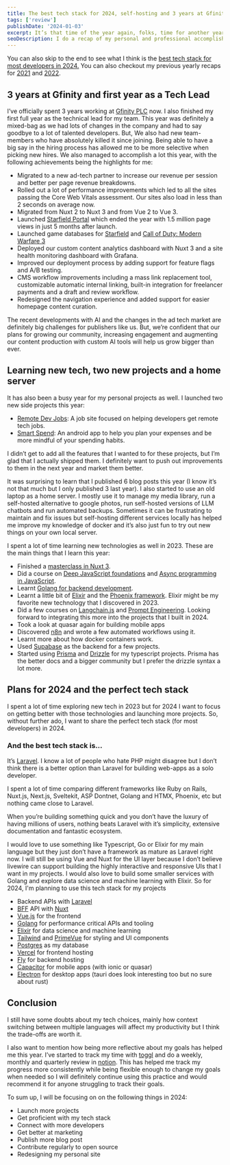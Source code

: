 ```yaml
---
title: The best tech stack for 2024, self-hosting and 3 years at Gfinity | 2023 review
tags: ['review']
publishDate: '2024-01-03'
excerpt: It’s that time of the year again, folks, time for another yearly recap. It feels like each year the tech industry is getting crazier, and this year has been especially crazy. While the AI drama is still going strong, I’m still cautiously optimistic about being a developer in 2024.
seoDescription: I do a recap of my personal and professional accomplishments in 2023 and reveal what I think is the best tech stack for web development in 2024
---
```


You can also skip to the end to see what I think is the [best tech stack for most developers in 2024.](https://nirjan.dev/blog/the-best-tech-stack-for-2024-self-hosting-and-3-years-at-gfinity-2023-review#plans-for-2024-and-the-perfect-tech-stack) You can also checkout my previous yearly recaps for [2021](https://nirjan.dev/blog/first-remote-job-leading-a-team-learning-seo-or-2021-review-from-a-web-developer) and [2022](https://nirjan.dev/blog/moving-to-a-tech-lead-role-working-on-more-side-projects-learning-sveltekit-and-c-sharp-2022-review).

## 3 years at Gfinity and first year as a Tech Lead

I’ve officially spent 3 years working at [Gfinity PLC](https://www.gfinityplc.com/) now. I also finished my first full year as the technical lead for my team. This year was definitely a mixed-bag as we had lots of changes in the company and had to say goodbye to a lot of talented developers. But, We also had new team-members who have absolutely killed it since joining. Being able to have a big say in the hiring process has allowed me to be more selective when picking new hires. We also managed to accomplish a lot this year, with the following achievements being the highlights for me:

- Migrated to a new ad-tech partner to increase our revenue per session and better per page revenue breakdowns.
- Rolled out a lot of performance improvements which led to all the sites passing the Core Web Vitals assessment. Our sites also load in less than 2 seconds on average now.
- Migrated from Nuxt 2 to Nuxt 3 and from Vue 2 to Vue 3.
- Launched [Starfield Portal](https://starfieldportal.com/) which ended the year with 1.5 million page views in just 5 months after launch.
- Launched game databases for [Starfield](https://starfieldportal.com/db) and [Call of Duty: Modern Warfare 3](https://www.gfinityesports.com/db/mw3/)
- Deployed our custom content analytics dashboard with Nuxt 3 and a site health monitoring dashboard with Grafana.
- Improved our deployment process by adding support for feature flags and A/B testing.
- CMS workflow improvements including a mass link replacement tool, customizable automatic internal linking, built-in integration for freelancer payments and a draft and review workflow.
- Redesigned the navigation experience and added support for easier homepage content curation.

The recent developments with AI and the changes in the ad tech market are definitely big challenges for publishers like us. But, we’re confident that our plans for growing our community, increasing engagement and augmenting our content production with custom AI tools will help us grow bigger than ever.

## Learning new tech, two new projects and a home server

It has also been a busy year for my personal projects as well. I launched two new side projects this year:

- [Remote Dev Jobs](https://remotedevjobs.net/): A job site focused on helping developers get remote tech jobs.
- [Smart Spend](https://play.google.com/store/apps/details?id=com.nirjan.smartspend): An android app to help you plan your expenses and be more mindful of your spending habits.

I didn’t get to add all the features that I wanted to for these projects, but I’m glad that I actually shipped them. I definitely want to push out improvements to them in the next year and market them better.

It was surprising to learn that I published 6 blog posts this year (I know it’s not that much but I only published 3 last year). I also started to use an old laptop as a home server. I mostly use it to manage my media library, run a self-hosted alternative to google photos, run self-hosted versions of LLM chatbots and run automated backups. Sometimes it can be frustrating to maintain and fix issues but self-hosting different services locally has helped me improve my knowledge of docker and it’s also just fun to try out new things on your own local server.

I spent a lot of time learning new technologies as well in 2023. These are the main things that I learn this year:

- Finished a [masterclass in Nuxt 3](https://masteringnuxt.com/).
- Did a course on [Deep JavaScript foundations](https://frontendmasters.com/courses/deep-javascript-v3/) and [Async programming in JavaScript](https://frontendmasters.com/courses/javascript-new-hard-parts/).
- Learnt [Golang for backend development](https://www.youtube.com/watch?v=un6ZyFkqFKo).
- Learnt a little bit of [Elixir](https://elixir-lang.org/) and the [Phoenix framework](https://hexdocs.pm/phoenix/overview.html). Elixir might be my favorite new technology that I discovered in 2023.
- Did a few courses on [Langchain.js](https://js.langchain.com/docs/get_started/introduction) and [Prompt Engineering](https://www.deeplearning.ai/short-courses/chatgpt-prompt-engineering-for-developers/). Looking forward to integrating this more into the projects that I built in 2024.
- Took a look at quasar again for building mobile apps
- Discovered [n8n](https://n8n.io/) and wrote a few automated workflows using it.
- Learnt more about how docker containers work.
- Used [Supabase](https://supabase.com/) as the backend for a few projects.
- Started using [Prisma](https://www.prisma.io/) and [Drizzle](https://orm.drizzle.team/) for my typescript projects. Prisma has the better docs and a bigger community but I prefer the drizzle syntax a lot more.

## Plans for 2024 and the perfect tech stack

I spent a lot of time exploring new tech in 2023 but for 2024 I want to focus on getting better with those technologies and launching more projects. So, without further ado, I want to share the perfect tech stack (for most developers) in 2024.

### And the best tech stack is…

It’s [Laravel](https://laravel.com/). I know a lot of people who hate PHP might disagree but I don’t think there is a better option than Laravel for building web-apps as a solo developer.

I spent a lot of time comparing different frameworks like Ruby on Rails, Nuxt.js, Next.js, Sveltekit, ASP Dontnet, Golang and HTMX, Phoenix, etc but nothing came close to Laravel.

When you’re building something quick and you don’t have the luxury of having millions of users, nothing beats Laravel with it’s simplicity, extensive documentation and fantastic ecosystem.

I would love to use something like Typescript, Go or Elixir for my main language but they just don’t have a framework as mature as Laravel right now. I will still be using Vue and Nuxt for the UI layer because I don’t believe livewire can support building the highly interactive and responsive UIs that I want in my projects. I would also love to build some smaller services with Golang and explore data science and machine learning with Elixir. So for 2024, I'm planning to use this tech stack for my projects

- Backend APIs with [Laravel](https://laravel.com/)
- [BFF](https://learn.microsoft.com/en-us/azure/architecture/patterns/backends-for-frontends) API with [Nuxt](https://nuxt.com/)
- [Vue.js](https://vuejs.org/) for the frontend
- [Golang](https://go.dev/) for performance critical APIs and tooling
- [Elixir](https://elixir-lang.org/) for data science and machine learning
- [Tailwind](https://tailwindcss.com/) and [PrimeVue](https://primevue.org/) for styling and UI components
- [Postgres](https://www.postgresql.org/) as my database
- [Vercel](https://vercel.com/) for frontend hosting
- [Fly](https://fly.io/) for backend hosting
- [Capacitor](https://capacitorjs.com/) for mobile apps (with ionic or quasar)
- [Electron](https://www.electronjs.org/) for desktop apps (tauri does look interesting too but no sure about rust)

## Conclusion

I still have some doubts about my tech choices, mainly how context switching between multiple languages will affect my productivity but I think the trade-offs are worth it.

I also want to mention how being more reflective about my goals has helped me this year. I’ve started to track my time with [toggl](https://toggl.com/) and do a weekly, monthly and quarterly review in [notion](https://www.notion.so/). This has helped me track my progress more consistently while being flexible enough to change my goals when needed so I will definitely continue using this practice and would recommend it for anyone struggling to track their goals.

To sum up, I will be focusing on on the following things in 2024:

- Launch more projects
- Get proficient with my tech stack
- Connect with more developers
- Get better at marketing
- Publish more blog post
- Contribute regularly to open source
- Redesigning my personal site
